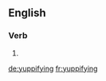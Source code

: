 ==English==

===Verb===
{{head|en}}

# {{present participle of|yuppify|lang=en}}

[[de:yuppifying]]
[[fr:yuppifying]]